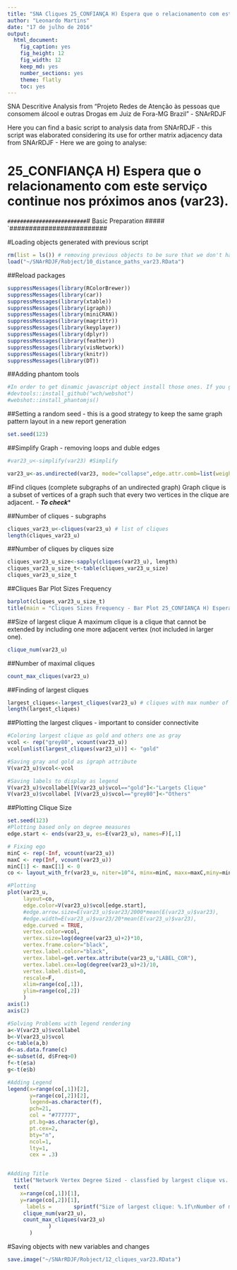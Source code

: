 ```yaml
---
title: "SNA Cliques 25_CONFIANÇA H) Espera que o relacionamento com este serviço continue nos próximos anos (var23)."
author: "Leonardo Martins"
date: "17 de julho de 2016"
output: 
  html_document: 
    fig_caption: yes
    fig_height: 12
    fig_width: 12
    keep_md: yes
    number_sections: yes
    theme: flatly
    toc: yes
---
```

SNA Descritive Analysis from "Projeto Redes de Atenção às pessoas que consomem álcool e outras Drogas em Juiz de Fora-MG   Brazil"  - SNArRDJF

Here you can find a basic script to analysis data from SNArRDJF - this script was elaborated considering its use for orther matrix adjacency data from SNArRDJF - Here we are going to analyse:

# 25_CONFIANÇA H) Espera que o relacionamento com este serviço continue nos próximos anos (var23).

`#########################
`# Basic Preparation #####
`#########################

#Loading objects generated with previous script 
```r
rm(list = ls()) # removing previous objects to be sure that we don't have objects conflicts name
load("~/SNArRDJF/Robject/10_distance_paths_var23.RData")
```
##Reload packages
```r
suppressMessages(library(RColorBrewer))
suppressMessages(library(car))
suppressMessages(library(xtable))
suppressMessages(library(igraph))
suppressMessages(library(miniCRAN))
suppressMessages(library(magrittr))
suppressMessages(library(keyplayer))
suppressMessages(library(dplyr))
suppressMessages(library(feather))
suppressMessages(library(visNetwork))
suppressMessages(library(knitr))
suppressMessages(library(DT))
```
##Adding phantom tools
```r
#In order to get dinamic javascript object install those ones. If you get problems installing go to Stackoverflow.com and type your error to discover what to do. In some cases the libraries need to be intalled in outside R libs.
#devtools::install_github("wch/webshot")
#webshot::install_phantomjs()
```
##Setting a random seed - this is a good strategy to keep the same graph pattern layout in a new report generation
```r
set.seed(123)
```

##Simplify Graph - removing loops and duble edges 
```r
#var23_u<-simplify(var23) #Simplify

var23_u<-as.undirected(var23, mode="collapse",edge.attr.comb=list(weight="mean","ignore"))
```

#Find cliques (complete subgraphs of an undirected graph)
Graph clique is a subset of vertices of a graph such that every two vertices in the clique are adjacent. - ***To check****

##Number of cliques - subgraphs
```r
cliques_var23_u<-cliques(var23_u) # list of cliques 
length(cliques_var23_u)
```
##Number of cliques by cliques size
```r
cliques_var23_u_size<-sapply(cliques(var23_u), length) 
cliques_var23_u_size_t<-table(cliques_var23_u_size)
cliques_var23_u_size_t
```

##Cliques Bar Plot Sizes Frequency
```r
barplot(cliques_var23_u_size_t)
title(main = "Cliques Sizes Frequency - Bar Plot 25_CONFIANÇA H) Espera que o relacionamento com este serviço continue nos próximos anos (var23).", font.main = 4)
```

##Size of largest clique 
A maximum clique is a clique that cannot be extended by including one more adjacent vertex (not included in larger one). 
```r
clique_num(var23_u)
```
##Number of maximal cliques
```r
count_max_cliques(var23_u)
```
##Finding of largest cliques
```r
largest_cliques<-largest_cliques(var23_u) # cliques with max number of nodes
length(largest_cliques)
```

##Plotting the largest cliques - important to consider connectivite 
```r
#Coloring largest clique as gold and others one as gray
vcol <- rep("grey80", vcount(var23_u))
vcol[unlist(largest_cliques(var23_u))] <- "gold"

#Saving gray and gold as igraph attribute
V(var23_u)$vcol<-vcol

#Saving labels to display as legend
V(var23_u)$vcollabel[V(var23_u)$vcol=="gold"]<-"Largets Clique"
V(var23_u)$vcollabel [V(var23_u)$vcol=="grey80"]<-"Others"
```
##Plotting Clique Size
```r
set.seed(123)
#Plotting based only on degree measures 
edge.start <- ends(var23_u, es=E(var23_u), names=F)[,1]

# Fixing ego
minC <- rep(-Inf, vcount(var23_u))
maxC <- rep(Inf, vcount(var23_u))
minC[1] <- maxC[1] <- 0
co <- layout_with_fr(var23_u, niter=10^4, minx=minC, maxx=maxC,miny=minC, maxy=maxC, weights=E(var23_u)$var23)

#Plotting
plot(var23_u, 
     layout=co,
     edge.color=V(var23_u)$vcol[edge.start],
     #edge.arrow.size=E(var23_u)$var23/2000*mean(E(var23_u)$var23),
     #edge.width=E(var23_u)$var23/20*mean(E(var23_u)$var23),
     edge.curved = TRUE,
     vertex.color=vcol,
     vertex.size=log(degree(var23_u)+2)*10,
     vertex.frame.color="black",
     vertex.label.color="black",
     vertex.label=get.vertex.attribute(var23_u,"LABEL_COR"),
     vertex.label.cex=log(degree(var23_u)+2)/10,
     vertex.label.dist=0,
     rescale=F,
     xlim=range(co[,1]), 
     ylim=range(co[,2])
     )
axis(1)
axis(2)

#Solving Problems with legend rendering 
a<-V(var23_u)$vcollabel
b<-V(var23_u)$vcol
c<-table(a,b)
d<-as.data.frame(c)
e<-subset(d, d$Freq>0)
f<-t(e$a)
g<-t(e$b)

#Adding Legend
legend(x=range(co[,1])[2], 
       y=range(co[,2])[2],
       legend=as.character(f),
       pch=21,
       col = "#777777", 
       pt.bg=as.character(g),
       pt.cex=2,
       bty="n", 
       ncol=1,
       lty=1,
       cex = .3)


#Adding Title
  title("Network Vertex Degree Sized - classfied by largest clique vs. others", sub = "Source: from authors ")  
  text( 
    x=range(co[,1])[1],
    y=range(co[,2])[1], 
      labels =       sprintf("Size of largest clique: %.1f\nNumber of maximal cliques: %.1f",
     clique_num(var23_u), 
     count_max_cliques(var23_u)
             )
       )
```
#Saving objects with new variables and changes
```r
save.image("~/SNArRDJF/Robject/12_cliques_var23.RData") 
```


